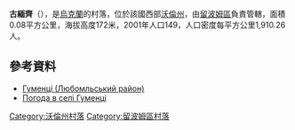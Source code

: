 {{coord|51|23|8|N|24|3|8|E|scale:30000|display=title}}

'''古緬齊'''（{{lang-uk|Гуменці}}），是[[烏克蘭|烏克蘭]]的村落，位於該國西部[[沃倫州|沃倫州]]，由[[留波姆區|留波姆區]]負責管轄，面積0.08平方公里，海拔高度172米，2001年人口149，人口密度每平方公里1,910.26人。

==參考資料==
* [http://gska2.rada.gov.ua/pls/z7502/A005?rdat1=27.07.2010&rf7571=4243 Гуменці (Любомльський район)]{{dead link|date=2017年12月 |bot=InternetArchiveBot |fix-attempted=yes }}
* [http://weather.in.ua/ua/volynskaja/6185 Погода в селі Гуменці] {{Wayback|url=http://weather.in.ua/ua/volynskaja/6185 |date=20111219101157 }}

[[Category:沃倫州村落|Category:沃倫州村落]]
[[Category:留波姆區村落|Category:留波姆區村落]]


{{Volyn-geo-stub}}